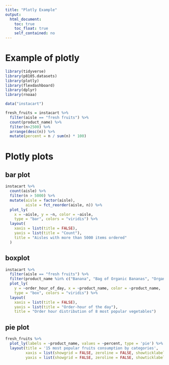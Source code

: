 ```yaml
---
title: "Plotly Example"
output: 
  html_document:
    toc: true
    toc_float: true
    self_contained: no
---
```


# Example of plotly

```r
library(tidyverse)
library(p8105.datasets)
library(plotly)
library(flexdashboard)
library(dplyr)
library(rnoaa)
```

```r
data("instacart")

fresh_fruits = instacart %>% 
  filter(aisle == "fresh fruits") %>% 
  count(product_name) %>% 
  filter(n>2500) %>% 
  arrange(desc(n)) %>% 
  mutate(percent = n / sum(n) * 100)
```


# Plotly plots

## bar plot

```r
instacart %>% 
  count(aisle) %>% 
  filter(n > 5000) %>% 
  mutate(aisle = factor(aisle),
         aisle = fct_reorder(aisle, n)) %>% 
  plot_ly(
    x = ~aisle, y = ~n, color = ~aisle, 
    type = "bar", colors = "viridis") %>% 
  layout(
    xaxis = list(title = FALSE),
    yaxis = list(title = "Count"),
    title = "Aisles with more than 5000 items ordered"
  )
```

## boxplot

```r
instacart %>% 
  filter(aisle == "fresh fruits") %>% 
  filter(product_name %in% c("Banana", "Bag of Organic Bananas", "Organic Strawberries", "Large Lemon", "Organic Avocado", "Organic Hass Avocado", "Strawberries", "Lims", "Honeycrisp Apple")) %>%  
  plot_ly(
    y = ~order_hour_of_day, x = ~product_name, color = ~product_name, 
    type = "box", colors = "viridis") %>%
  layout(
    xaxis = list(title = FALSE),
    yaxis = list(title = "Order-hour of the day"),
    title = "Order hour distribution of 8 most popular vegetables")
```

## pie plot


```r
fresh_fruits %>% 
  plot_ly(labels = ~product_name, values = ~percent, type = 'pie') %>% 
  layout(title = '15 most popular fruits consumption by categories',
         xaxis = list(showgrid = FALSE, zeroline = FALSE, showticklabels = FALSE),
         yaxis = list(showgrid = FALSE, zeroline = FALSE, showticklabels = FALSE))
```

